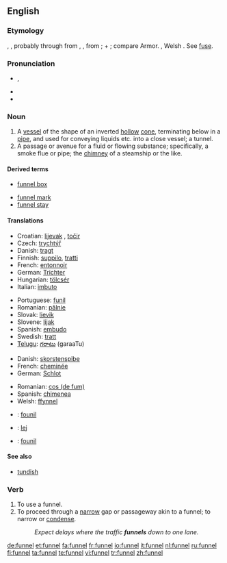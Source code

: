 ==English==
{{wikipedia}}

===Etymology===
{{tearoom}}
{{etyl|ang}} {{term|funel|lang=ang}}, {{term|fonel|lang=ang}}, probably through {{etyl|fro}} from {{etyl|la}}
{{term|fundibulum|lang=la}}, {{term|infundibulum||funnel|lang=la}}, from {{term|infundere||to pour in|lang=la}};
{{term|in||in|lang=la}} + {{term|fundere||to pour|lang=la}}; compare Armor. {{term|founil||funnel}}, Welsh {{term|ffynel||air hole, chimney|lang=cy}}. See [[fuse]].

===Pronunciation===
* {{a|UK}} {{IPA|/ˈfʌn.əl/}}, {{SAMPA|/"fVn.@l/}}
* {{audio|en-us-funnel.ogg|Audio (US)}}
* {{rhymes|ʌnəl}}

===Noun===
{{en-noun}}

# A [[vessel]] of the shape of an inverted [[hollow]] [[cone]], terminating below in a [[pipe]], and used for conveying liquids etc. into a close vessel; a tunnel.
# A passage or avenue for a fluid or flowing substance; specifically, a smoke flue or pipe; the [[chimney]] of a steamship or the like.

====Derived terms====
* [[funnel box]]
<!-- (Mining), an apparatus for collecting finely
crushed ore from water. --Knight.
-->
* [[funnel mark]]
* [[funnel stay]]
<!-- (Naut.), one of the ropes or rods steadying a
steamer's funnel.-->

====Translations====
{{trans-top|vessel used to pour liquids}}
* Croatian: [[lijevak]] {{f}}, [[točir]] {{m}}
* Czech: [[trychtýř]] {{m}}
* Danish: [[tragt]] {{c}}
* Finnish: [[suppilo]], [[tratti]]
* French: [[entonnoir]] {{m}}
* German: [[Trichter]] {{m}}
* Hungarian: [[tölcsér]]
* Italian: [[imbuto]] {{m}}
{{trans-mid}}
* Portuguese: [[funil]] {{m}}
* Romanian: [[pâlnie]] {{f}}
* Slovak: [[lievik]] {{m}}
* Slovene: [[lijak]] {{m}}
* Spanish: [[embudo]] {{m}}
* Swedish: [[tratt]] {{c}}
* [[Telugu]]: [[గరాటు]] (garaaTu)
{{trans-bottom}}

{{trans-top|passage or avenue for a fluid or flowing substance}}
* Danish: [[skorstenspibe]] {{c}}
* French: [[cheminée]] {{f}}
* German: [[Schlot]] {{m}}
{{trans-mid}}
* Romanian: [[cos|cos (de fum)]] {{m}}
* Spanish: [[chimenea]] {{f}}
* Welsh: [[ffynnel]] 
{{trans-bottom}}

{{checktrans-top}}
* {{ttbc|Breton}}: [[founil]]
* {{ttbc|Polish}}: [[lej]] {{m}}
* {{ttbc|Provençal}}: [[founil]]

====See also====
* [[tundish]]

===Verb===
{{en-verb|funnels|funnelling|funnelled|funnelled}}

# To use a funnel.
# To proceed through a [[narrow]] gap or passageway akin to a funnel; to narrow or [[condense]].
#: ''Expect delays where the traffic '''funnels''' down to one lane.''

[[de:funnel]]
[[et:funnel]]
[[fa:funnel]]
[[fr:funnel]]
[[io:funnel]]
[[it:funnel]]
[[nl:funnel]]
[[ru:funnel]]
[[fi:funnel]]
[[ta:funnel]]
[[te:funnel]]
[[vi:funnel]]
[[tr:funnel]]
[[zh:funnel]]